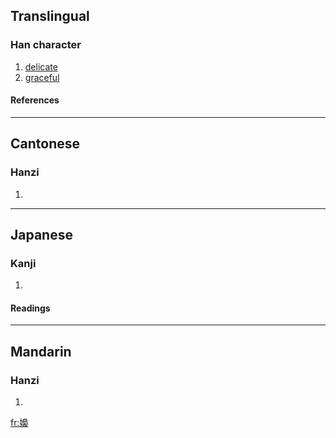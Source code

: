 {{see|裊}}

==Translingual==
===Han character===
{{Han char|rn=38|rad=女|as=13|sn=16|four=4742<sub>7</sub>|canj=女竹日女 (VHAV)}}
# [[delicate]]
# [[graceful]]
====References====
{{Han ref|kx=0272.220|dkj=06787|dj=0540.220|hdz=21084.080|uh=5B1D|ud=23325|bh=BEC5|bd=48837}}
----
==Cantonese==
===Hanzi===
{{yue-hanzi|jyut=|y=niu5}}
# {{defn|Cantonese}}
----
==Japanese==
===Kanji===
{{ja-kanji|grade=|rs=女13}}
# {{defn|Japanese}} 
====Readings====
{{ja-readings|on=[[じょう]] (jō)|kun=[[たおやか]] (taoyaka)}}
----
==Mandarin==
===Hanzi===
{{cmn-hanzi|pin=[[niǎo]] (niao3)|wg=niao<sup>3</sup>}}
# {{defn|Mandarin}}

[[fr:嬝]]